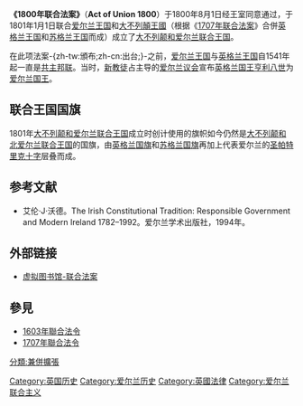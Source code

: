 {{英國建國}}
{{请求翻译}}
'''《1800年联合法案》'''（'''Act of Union 1800'''）于1800年8月1日经王室同意通过，于1801年1月1日联合[[爱尔兰王国|爱尔兰王国]]和[[大不列顛王國|大不列顛王國]]（根据《[[1707年联合法案|1707年联合法案]]》合併[[英格兰王国|英格兰王国]]和[[苏格兰王国|苏格兰王国]]而成）成立了[[大不列顛與愛爾蘭聯合王國|大不列颠和爱尔兰联合王国]]。 

在此项法案-{zh-tw:頒布;zh-cn:出台;}-之前，[[爱尔兰王国|爱尔兰王国]]与[[英格兰王国|英格兰王国]]自1541年起一直是[[共主邦联|共主邦联]]。当时，[[新教|新教徒]]占主导的[[爱尔兰议会|爱尔兰议会]]宣布[[英格兰国王|英格兰国王]][[亨利八世|亨利八世]]为[[爱尔兰国王|爱尔兰国王]]。

== 联合王国国旗 ==
{{border|[[File:Flag_of_the_United_Kingdom.svg|right]]}}
1801年[[大不列顛與愛爾蘭聯合王國|大不列颠和爱尔兰联合王国]]成立时创计使用的旗帜如今仍然是[[英国|大不列颠和北爱尔兰联合王国]]的国旗，由[[英格兰国旗|英格兰国旗]]和[[苏格兰国旗|苏格兰国旗]]再加上代表爱尔兰的[[圣帕特里克十字|圣帕特里克十字]]层叠而成。

== 参考文献 ==
*艾伦·J·沃德。The Irish Constitutional Tradition: Responsible Government and Modern Ireland 1782–1992。爱尔兰学术出版社，1994年。

== 外部链接 ==
*[http://www.actofunion.ac.uk/ 虚拟图书馆-联合法案]{{Wayback|url=http://www.actofunion.ac.uk/ |date=20110814202318 }}

==參見==
*[[1603年聯合法令|1603年聯合法令]]
*[[1707年聯合法令|1707年聯合法令]]

{{大不列顛王國|state = collapsed}}
[[Category:英国历史|Category:英国历史]]
[[Category:爱尔兰历史|Category:爱尔兰历史]]
[[Category:英國法律|Category:英國法律]]
[[分類:兼併擴張|分類:兼併擴張]]
[[Category:爱尔兰联合主义|Category:爱尔兰联合主义]]
